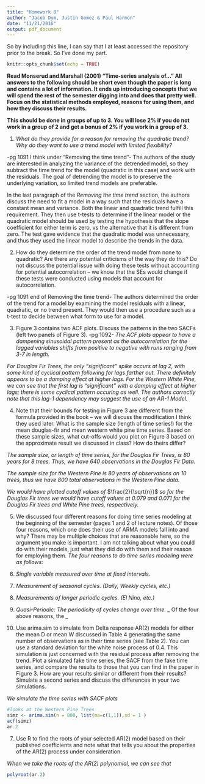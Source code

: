 ```yaml
---
title: "Homework 8"
author: "Jacob Dym, Justin Gomez & Paul Harmon"
date: "11/21/2016"
output: pdf_document
---
```


So by including this line, I can say that I at least accessed the repository prior to the break. So I've done my part. 

```r
knitr::opts_chunk$set(echo = TRUE)
```

__Read Monserud and Marshall (2001) “Time-series analysis of…” All answers to the following should be short even though the paper is long and contains a lot of information. It ends up introducing concepts that we will spend the rest of the semester digging into and does that pretty well. Focus on the statistical methods employed, reasons for using them, and how they discuss their results.__

__This should be done in groups of up to 3. You will lose 2% if you do not work in a group of 2 and get a bonus of 2% if you work in a group of 3.__

1) _What do they provide for a reason for removing the quadratic trend? Why do they want to use a trend model with limited flexibility?_

-pg 1091 I think under "Removing the time trend"-
The authors of the study are interested in analyzing the variance of the detrended model, so they subtract the time trend for the model (quadratic in this case) and work with the residuals. The goal of detrending the model is to preserve the underlying variation, so limited trend models are preferable.

In the last paragraph of the _Removing the time trend_ section, the authors discuss the need to fit a model in a way such that the residuals have a constant mean and variance. Both the linear and quadratic trend fulfill this requirement. They then use t-tests to determine if the linear model or the quadratic model should be used by testing the hypothesis that the slope coefficient for either term is zero, vs the alternative that it is different from zero. The test gave evidence that the quadratic model was unnecessary, and thus they used the linear model to describe the trends in the data.

2) How do they determine the order of the trend model from none to quadratic? Are there any potential criticisms of the way they do this? Do not discuss the potential issue with doing these tests without accounting for potential autocorrelation – we know that the SEs would change if these tests were conducted using models that account for autocorrelation.

-pg 1091 end of Removing the time trend-
The authors determined the order of the trend for a model by examining the model residuals with a linear, quadratic, or no trend present. They would then use a procedure such as a t-test to decide between what form to use for a model.

3) Figure 3 contains two ACF plots. Discuss the patterns in the two SACFs (left two panels of Figure 3).
-pg 1092-
_The ACF plots appear to have a dampening sinusoidal pattern present as the autocorrelation for the lagged variables shifts from positive to negative with runs ranging from 3-7 in length._

_For Douglas Fir Trees, the only "significant" spike occurs at lag 2, with some kind of cyclical pattern following for lags farther out. There definitely appears to be a damping effect at higher lags. For the Western White Pine, we can see that the first lag is "significant" with a damping effect at higher lags; there is some cyclical pattern occuring as well. The authors correctly note that this lag-1 dependency may suggest the use of an AR-1 Model._


4) Note that their bounds for testing in Figure 3 are different from the formula provided in the book – we will discuss the modification I think they used later. What is the sample size (length of time series!) for the mean douglas-fir and mean western white pine time series. Based on these sample sizes, what cut-offs would you plot on Figure 3 based on the approximate result we discussed in class? How do theirs differ?

_The sample size, or length of time series, for the Douglas Fir Trees, is 80 years for 8 trees. Thus, we have 640 observations in the Douglas Fir Data. _

_The sample size for the Western Pine is 80 years of observations on 10 trees, thus we have 800 total observations in the Western Pine data. _

_We would have plotted cutoff values of_ $\frac{2}{\sqrt{n}}$ _so for the Douglas Fir trees we would have cutoff values at 0.079 and 0.071 for the Douglas Fir trees and White Pine trees, respectively. _


5) We discussed four different reasons for doing time series modeling at the beginning of the semester (pages 1 and 2 of lecture notes). Of those four reasons, which one does their use of ARMA models fall into and why? There may be multiple choices that are reasonable here, so the argument you make is important. I am not talking about what you could do with their models, just what they did do with them and their reason for employing them.
_The four reasons to do time series modeling were as follows:_
1) _Single variable measured over time at fixed intervals. _
2) _Measurement of seasonal cycles. (Daily, Weekly cycles, etc.)_
3) _Measurements of longer periodic cycles. (El Nino, etc.) _
4) _Quasi-Periodic: The periodicity of cycles change over time.  _ 
_ Of the four above reasons, the _

6) Use arima.sim to simulate from Delta response AR(2) models for either the mean D or mean W discussed in Table 4 generating the same number of observations as in their time series (see Table 2). You can use a standard deviation for the white noise process of 0.4. This simulation is just concerned with the residual process after removing the trend. Plot a simulated fake time series, the SACF from the fake time series, and compare the results to those that you can find in the paper in Figure 3. How are your results similar or different from their results? Simulate a second series and discuss the differences in your two simulations.

_We simulate the time series with SACF plots _ 
```r
#looks at the Western Pine Trees
simz <- arima.sim(n = 800, list(ma=c(1,1)),sd = 1 )
acf(simz)
ar.2

```


7) Use R to find the roots of your selected AR(2) model based on their published coefficients and note what that tells you about the properties of the AR(2) process under consideration.

_When we take the roots of the AR(2) polynomial, we can see that _
```r
polyroot(ar.2)
```

